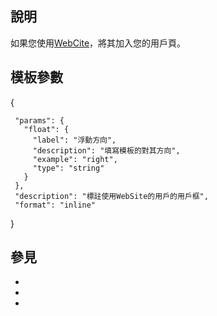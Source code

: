 <includeonly><!-- 在這裡加入模板的保護標識 --></includeonly><noinclude>{{Documentation subpage}}</noinclude>
<!-- 在本行下編輯模板說明 -->
== 說明 ==
如果您使用[[WebCite]]，將其加入您的用戶頁。
==模板參數==
<templatedata>
{
  "params": {
    "float": {
      "label": "浮動方向",
      "description": "填寫模板的對其方向",
      "example": "right",
      "type": "string"
    }
  },
  "description": "標註使用WebSite的用戶的用戶框",
  "format": "inline"
}
</templatedata>

== 參見 ==
*{{tl|User archiveurl}}
*{{tl|User Internet Archive}}
*{{tl|User web archive}}
<includeonly>{{sandbox other||
<!-- 本行下加入模板的分類，跨維基連結加入Wikidata（參見[[Wikipedia:Wikidata]]） -->
[[Category:維基百科工具用戶框]]
}}</includeonly>